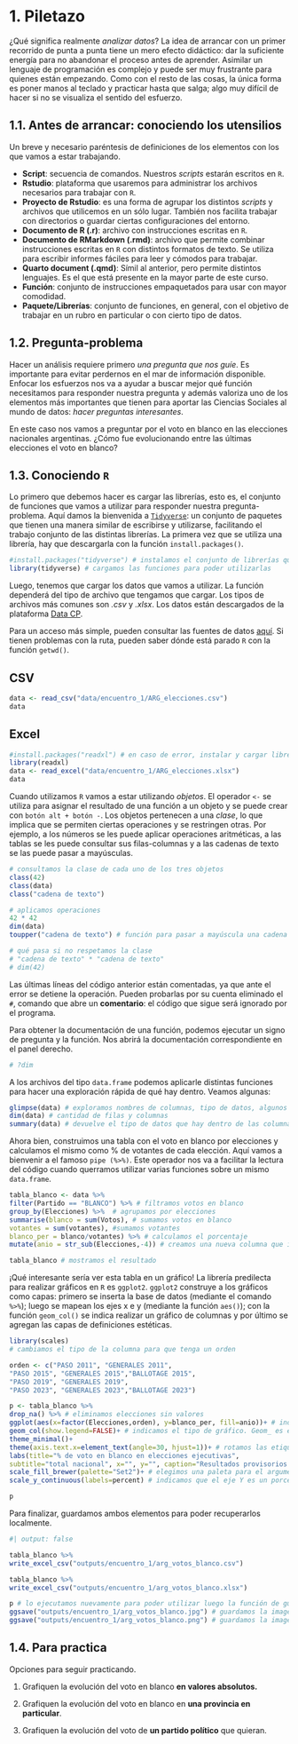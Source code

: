 # 1. Piletazo

¿Qué significa realmente *analizar datos*? La idea de arrancar con un primer recorrido de punta a punta tiene un mero efecto didáctico: dar la suficiente energía para no abandonar el proceso antes de aprender. Asimilar un lenguaje de programación es complejo y puede ser muy frustrante para quienes están empezando. Como con el resto de las cosas, la única forma es poner manos al teclado y practicar hasta que salga; algo muy difícil de hacer si no se visualiza el sentido del esfuerzo.

## 1.1. Antes de arrancar: conociendo los utensilios

Un breve y necesario paréntesis de definiciones de los elementos con los que vamos a estar trabajando.

-   **Script**: secuencia de comandos. Nuestros *scripts* estarán escritos en `R`.
-   **Rstudio**: plataforma que usaremos para administrar los archivos necesarios para trabajar con `R`.
-   **Proyecto de Rstudio**: es una forma de agrupar los distintos *scripts* y archivos que utilicemos en un sólo lugar. También nos facilita trabajar con directorios o guardar ciertas configuraciones del entorno.
-   **Documento de R (.r)**: archivo con instrucciones escritas en `R`.
-   **Documento de RMarkdown (.rmd)**: archivo que permite combinar instrucciones escritas en `R` con distintos formatos de texto. Se utiliza para escribir informes fáciles para leer y cómodos para trabajar.
-   **Quarto document (.qmd)**: Símil al anterior, pero permite distintos lenguajes. Es el que está presente en la mayor parte de este curso.
-   **Función**: conjunto de instrucciones empaquetados para usar con mayor comodidad.
-   **Paquete/Librerías**: conjunto de funciones, en general, con el objetivo de trabajar en un rubro en particular o con cierto tipo de datos.

## 1.2. Pregunta-problema

Hacer un análisis requiere primero *una pregunta que nos guíe*. Es importante para evitar perdernos en el mar de información disponible. Enfocar los esfuerzos nos va a ayudar a buscar mejor qué función necesitamos para responder nuestra pregunta y además valoriza uno de los elementos más importantes que tienen para aportar las Ciencias Sociales al mundo de datos: *hacer preguntas interesantes*.

En este caso nos vamos a preguntar por el voto en blanco en las elecciones nacionales argentinas. ¿Cómo fue evolucionando entre las últimas elecciones el voto en blanco?

## 1.3. Conociendo `R`

Lo primero que debemos hacer es cargar las librerías, esto es, el conjunto de funciones que vamos a utilizar para responder nuestra pregunta-problema. Aquí damos la bienvenida a [`Tidyverse`](https://www.tidyverse.org/): un conjunto de paquetes que tienen una manera similar de escribirse y utilizarse, facilitando el trabajo conjunto de las distintas librerías. La primera vez que se utiliza una librería, hay que descargarla con la función `install.packages()`.

```r
#install.packages("tidyverse") # instalamos el conjunto de librerías que componen la colección tidyverse
library(tidyverse) # cargamos las funciones para poder utilizarlas
```

Luego, tenemos que cargar los datos que vamos a utilizar. La función dependerá del tipo de archivo que tengamos que cargar. Los tipos de archivos más comunes son *.csv* y *.xlsx*. Los datos están descargados de la plataforma [Data CP](https://betadatacp.streamlit.app).

Para un acceso más simple, pueden consultar las fuentes de datos [aquí](https://github.com/bustosthl/intro_R/tree/main/data/encuentro_1). Si tienen problemas con la ruta, pueden saber dónde está parado `R` con la función `getwd()`.

::: {.panel-tabset .nav-pills}
## CSV

```r
data <- read_csv("data/encuentro_1/ARG_elecciones.csv")
data
```

## Excel

```r
#install.packages("readxl") # en caso de error, instalar y cargar librería readxl 
library(readxl)
data <- read_excel("data/encuentro_1/ARG_elecciones.xlsx")
data
```
:::

Cuando utilizamos `R` vamos a estar utilizando *objetos*. El operador `<-` se utiliza para asignar el resultado de una función a un objeto y se puede crear con `botón alt + botón -`. Los objetos pertenecen a una *clase*, lo que implica que se permiten ciertas operaciones y se restringen otras. Por ejemplo, a los números se les puede aplicar operaciones aritméticas, a las tablas se les puede consultar sus filas-columnas y a las cadenas de texto se las puede pasar a mayúsculas.

```r
# consultamos la clase de cada uno de los tres objetos
class(42)
class(data)
class("cadena de texto")

# aplicamos operaciones
42 * 42
dim(data)
toupper("cadena de texto") # función para pasar a mayúscula una cadena de texto

# qué pasa si no respetamos la clase
# "cadena de texto" * "cadena de texto" 
# dim(42)

```

Las últimas líneas del código anterior están comentadas, ya que ante el error se detiene la operación. Pueden probarlas por su cuenta eliminado el `#`, comando que abre un **comentario**: el código que sigue será ignorado por el programa.

Para obtener la documentación de una función, podemos ejecutar un signo de pregunta y la función. Nos abrirá la documentación correspondiente en el panel derecho.

```r
# ?dim
```

A los archivos del tipo `data.frame` podemos aplicarle distintas funciones para hacer una exploración rápida de qué hay dentro. Veamos algunas:

```r
glimpse(data) # exploramos nombres de columnas, tipo de datos, algunos primeros valores
dim(data) # cantidad de filas y columnas 
summary(data) # devuelve el tipo de datos que hay dentro de las columnas y, para aquellas columnas de tipo numéricas, devuelve algunas métricas de posición como valores mínimos, máximos, mediana, promedio. 
```

Ahora bien, construimos una tabla con el voto en blanco por elecciones y calculamos el mismo como % de votantes de cada elección. Aquí vamos a bienvenir a el famoso `pipe (%>%)`. Este operador nos va a facilitar la lectura del código cuando querramos utilizar varias funciones sobre un mismo `data.frame`.

```r
tabla_blanco <- data %>%
filter(Partido == "BLANCO") %>% # filtramos votos en blanco
group_by(Elecciones) %>%  # agrupamos por elecciones
summarise(blanco = sum(Votos), # sumamos votos en blanco
votantes = sum(votantes), #sumamos votantes
blanco_per = blanco/votantes) %>% # calculamos el porcentaje
mutate(anio = str_sub(Elecciones,-4)) # creamos una nueva columna que indica el año de la elección

tabla_blanco # mostramos el resultado
```

¡Qué interesante sería ver esta tabla en un gráfico! La librería predilecta para realizar gráficos en `R` es `ggplot2`. `ggplot2` construye a los gráficos como capas: primero se inserta la base de datos (mediante el comando `%>%`); luego se mapean los ejes x e y (mediante la función `aes()`); con la función `geom_col()` se indica realizar un gráfico de columnas y por último se agregan las capas de definiciones estéticas.

```r
library(scales)
# cambiamos el tipo de la columna para que tenga un orden

orden <- c("PASO 2011", "GENERALES 2011",
"PASO 2015", "GENERALES 2015","BALLOTAGE 2015",
"PASO 2019", "GENERALES 2019",
"PASO 2023", "GENERALES 2023","BALLOTAGE 2023")

p <- tabla_blanco %>%
drop_na() %>% # eliminamos elecciones sin valores
ggplot(aes(x=factor(Elecciones,orden), y=blanco_per, fill=anio))+ # indicamos qué variables vamos a utilizar
geom_col(show.legend=FALSE)+ # indicamos el tipo de gráfico. Geom_ es el prefijo para ver los distintos gráficos que pueden usarse
theme_minimal()+
theme(axis.text.x=element_text(angle=30, hjust=1))+ # rotamos las etiquetas de los ejes para que sean legibles
labs(title="% de voto en blanco en elecciones ejecutivas",
subtitle="total nacional", x="", y="", caption="Resultados provisorios en base a DINE")+
scale_fill_brewer(palette="Set2")+ # elegimos una paleta para el argumento "fill"
scale_y_continuous(labels=percent) # indicamos que el eje Y es un porcentaje

p
```

Para finalizar, guardamos ambos elementos para poder recuperarlos localmente.

```r
#| output: false

tabla_blanco %>% 
write_excel_csv("outputs/encuentro_1/arg_votos_blanco.csv")

tabla_blanco %>% 
write_excel_csv("outputs/encuentro_1/arg_votos_blanco.xlsx")

p # lo ejecutamos nuevamente para poder utilizar luego la función de guardado
ggsave("outputs/encuentro_1/arg_votos_blanco.jpg") # guardamos la imagen con fondo blanco
ggsave("outputs/encuentro_1/arg_votos_blanco.png") # guardamos la imagen sin fondo
```

## 1.4. Para practica

Opciones para seguir practicando.

1.  Grafiquen la evolución del voto en blanco **en valores absolutos.**

2.  Grafiquen la evolución del voto en blanco en **una provincia en particular**.

3.  Grafiquen la evolución del voto de **un partido político** que quieran.

